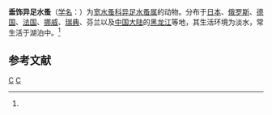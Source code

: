 {{Speciesbox
| taxon = Heterocope appendiculata
| binomial_authority = (Sars, 1862)<ref name='id12419'>{{cite web| url =http://www.bioinfo.cn/db05/BjdwSpecies.php?action=view&id=12419| title =垂饰异足水蚤| work =《中国动物物种编目数据库》| publisher =中国科学院微生物研究所| author =中国科学院动物研究所| accessdate =2009-04-28| deadurl =yes| archiveurl =https://web.archive.org/web/20160305002949/http://www.bioinfo.cn/db05/BjdwSpecies.php?action=view&id=12419| archivedate =2016-03-05}}</ref>
}}

'''垂饰异足水蚤'''（[[学名|学名]]：{{lang|la|''Heterocope appendiculata''}}）为[[宽水蚤科|宽水蚤科]][[异足水蚤属|异足水蚤属]]的动物。分布于[[日本|日本]]、[[俄罗斯|俄罗斯]]、[[德国|德国]]、[[法国|法国]]、[[挪威|挪威]]、[[瑞典|瑞典]]、芬兰以及[[中国大陆|中国大陆]]的[[黑龙江|黑龙江]]等地，其生活环境为淡水，常生活于湖泊中。<ref name='id12419'/>

== 参考文献 ==
{{reflist}}

{{节肢动物小作品}}

{{taxonbar}}
[[Category:_1862年描述的动物|C]]
[[Category:异足水蚤属|C]]